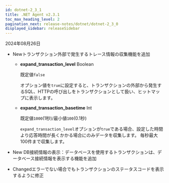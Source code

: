 ```yaml
---
id: dotnet-2_3_1
title: .NET Agent v2.3.1
toc_max_heading_level: 2
pagination_next: release-notes/dotnet/dotnet-2_3_0
displayed_sidebar: releaseSidebar
---
```


2024年08月26日

- <Status priority='1'>New</Status>トランザクション外部で発生するトレース情報の収集機能を追加

  - **expand_transaction_level** <span class='type'>Boolean</span>

    既定値`false`

    オプション値を`true`に設定すると、トランザクションの外部から発生するSQL、HTTPの呼び出しをトランザクションとして扱い、ヒットマップに表示します。

  - **expand_transaction_basetime** <span class='type'>Int</span>

    既定値`1000`(1秒)/最小値`100`(0.1秒)

    `expand_transaction_level`オプションが`true`である場合、設定した時間より応答時間が長くかかる場合にのみデータを収集します。 毎秒最大100件まで収集します。

- <Status priority='1'>New</Status> DB接続情報の表示：データベースを使用するトランザクションは、データベース接続情報を表示する機能を追加

- <Status priority='1'>Changed</Status>エラーでない場合でもトランザクションのステータスコードを表示するように修正


<DownloadAgent />

